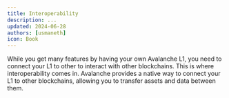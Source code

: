 ```yaml
---
title: Interoperability
description: ...
updated: 2024-06-28
authors: [usmaneth]
icon: Book
---
```


While you get many features by having your own Avalanche L1, you need to connect your L1 to other to interact with other blockchains. This is where interoperability comes in. Avalanche provides a native way to connect your L1 to other blockchains, allowing you to transfer assets and data between them.